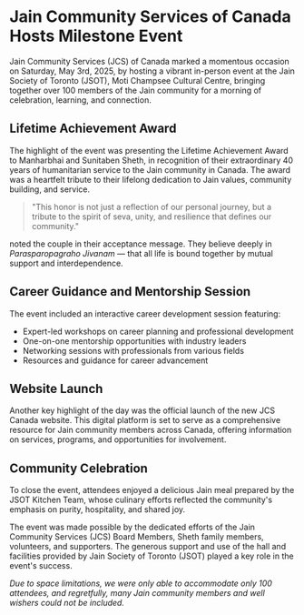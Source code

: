 
# Jain Community Services of Canada Hosts Milestone Event

Jain Community Services (JCS) of Canada marked a momentous occasion on Saturday, May 3rd, 2025, by hosting a vibrant in-person event at the Jain Society of Toronto (JSOT), Moti Champsee Cultural Centre, bringing together over 100 members of the Jain community for a morning of celebration, learning, and connection.

## Lifetime Achievement Award

The highlight of the event was presenting the Lifetime Achievement Award to Manharbhai and Sunitaben Sheth, in recognition of their extraordinary 40 years of humanitarian service to the Jain community in Canada. The award was a heartfelt tribute to their lifelong dedication to Jain values, community building, and service.

> "This honor is not just a reflection of our personal journey, but a tribute to the spirit of seva, unity, and resilience that defines our community."

noted the couple in their acceptance message. They believe deeply in *Parasparopagraho Jivanam* — that all life is bound together by mutual support and interdependence.

## Career Guidance and Mentorship Session

The event included an interactive career development session featuring:

- Expert-led workshops on career planning and professional development
- One-on-one mentorship opportunities with industry leaders
- Networking sessions with professionals from various fields
- Resources and guidance for career advancement

## Website Launch

Another key highlight of the day was the official launch of the new JCS Canada website. This digital platform is set to serve as a comprehensive resource for Jain community members across Canada, offering information on services, programs, and opportunities for involvement.

## Community Celebration

To close the event, attendees enjoyed a delicious Jain meal prepared by the JSOT Kitchen Team, whose culinary efforts reflected the community's emphasis on purity, hospitality, and shared joy.

The event was made possible by the dedicated efforts of the Jain Community Services (JCS) Board Members, Sheth family members, volunteers, and supporters. The generous support and use of the hall and facilities provided by Jain Society of Toronto (JSOT) played a key role in the event's success.

*Due to space limitations, we were only able to accommodate only 100 attendees, and regretfully, many Jain community members and well wishers could not be included.*
